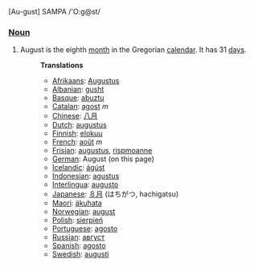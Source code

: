 [Au-gust] SAMPA /'O:g@st/

===[[Noun]]===
#August is the eighth [[month]] in the Gregorian [[calendar]]. It has 31 [[day]]s.
#:'''Translations'''
#:*[[Afrikaans]]: [[Augustus]]
#:*[[Albanian]]: [[gusht]]
#:*[[Basque]]: [[abuztu]]
#:*[[Catalan]]: [[agost]] ''m''
#:*[[Chinese]]: [[八月]]
#:*[[Dutch]]: [[augustus]]
#:*[[Finnish]]: [[elokuu]]
#:*[[French]]: [[août]] ''m''
#:*[[Frisian]]: [[augustus]], [[rispmoanne]]
#:*[[German]]: August (on this page)
#:*[[Icelandic]]: [[ágúst]]
#:*[[Indonesian]]: [[agustus]]
#:*[[Interlingua]]: [[augusto]]
#:*[[Japanese]]: [[８月]] (はちがつ, hachigatsu)
#:*[[Maori]]: [[äkuhata]]
#:*[[Norwegian]]: [[august]]
#:*[[Polish]]: [[sierpień]]
#:*[[Portuguese]]: [[agosto]]
#:*[[Russian]]: [[август]]
#:*[[Spanish]]: [[agosto]]
#:*[[Swedish]]: [[augusti]]